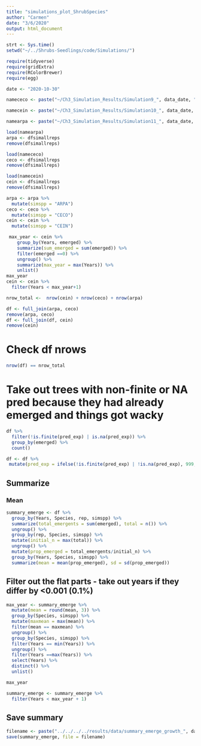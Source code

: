 ```yaml
---
title: "simulations_plot_ShrubSpecies"
author: "Carmen"
date: "3/6/2020"
output: html_document
---
```



```r
strt <- Sys.time()
setwd("~/../Shrubs-Seedlings/code/Simulations/")
```


```r
require(tidyverse)
require(gridExtra)
require(RColorBrewer)
require(egg)
```

```r
date <- "2020-10-30"

namececo <- paste("~/Ch3_Simulation_Results/Simulation9_", data_date, "_", n_reps, "_welch_empiricalcoef_CECOgrowth.Rdata", sep = "")

namecein <- paste("~/Ch3_Simulation_Results/Simulation10_", data_date, "_", n_reps, "_welch_empiricalcoef_CEINgrowth.Rdata", sep = "")

namearpa <- paste("~/Ch3_Simulation_Results/Simulation11_", data_date, "_", n_reps, "_welch_empiricalcoef_ARPAgrowth.Rdata", sep = "")
```

```r
load(namearpa)
arpa <- dfsimallreps
remove(dfsimallreps)

load(namececo)
ceco <- dfsimallreps
remove(dfsimallreps)

load(namecein)
cein <- dfsimallreps
remove(dfsimallreps)
```

```r
arpa <- arpa %>% 
  mutate(simspp = "ARPA")
ceco <- ceco %>% 
  mutate(simspp = "CECO")
cein <- cein %>% 
  mutate(simspp = "CEIN")
```

```r
 max_year <- cein %>% 
    group_by(Years, emerged) %>% 
    summarize(sum_emerged = sum(emerged)) %>% 
    filter(emerged ==0) %>% 
    ungroup() %>% 
    summarize(max_year = max(Years)) %>% 
    unlist()
max_year
cein <- cein %>% 
  filter(Years < max_year+1)
```

```r
nrow_total <-  nrow(cein) + nrow(ceco) + nrow(arpa)
```

```r
df <- full_join(arpa, ceco)
remove(arpa, ceco)
df <- full_join(df, cein)
remove(cein)
```

# Check df nrows
```r
nrow(df) == nrow_total
```

# Take out trees with non-finite or NA pred because they had already emerged and things got wacky
```r
df %>% 
  filter(!is.finite(pred_exp) | is.na(pred_exp)) %>% 
  group_by(emerged) %>% 
  count()
```

```r
df <- df %>% 
 mutate(pred_exp = ifelse(!is.finite(pred_exp) | !is.na(pred_exp), 999, pred_exp))
```

## Summarize

### Mean
```r
summary_emerge <- df %>% 
  group_by(Years, Species, rep, simspp) %>% 
  summarize(total_emergents = sum(emerged), total = n()) %>% 
  ungroup() %>% 
  group_by(rep, Species, simspp) %>% 
  mutate(initial_n = max(total)) %>% 
  ungroup() %>% 
  mutate(prop_emerged = total_emergents/initial_n) %>% 
  group_by(Years, Species, simspp) %>% 
  summarize(mean = mean(prop_emerged), sd = sd(prop_emerged))
```

## Filter out the flat parts - take out years if they differ by <0.001 (0.1%)
```r
max_year <- summary_emerge %>% 
  mutate(mean = round(mean, 3)) %>% 
  group_by(Species, simspp) %>% 
  mutate(maxmean = max(mean)) %>% 
  filter(mean == maxmean) %>% 
  ungroup() %>%
  group_by(Species, simspp) %>% 
  filter(Years == min(Years)) %>%
  ungroup() %>% 
  filter(Years ==max(Years)) %>% 
  select(Years) %>% 
  distinct() %>% 
  unlist()

max_year
```

```r
summary_emerge <- summary_emerge %>% 
  filter(Years < max_year + 1)
```


## Save summary
```r
filename <- paste("../../../../results/data/summary_emerge_growth_", data_date,"_", n_reps, ".Rdata", sep = "")
save(summary_emerge, file = filename)
```

